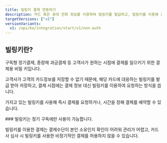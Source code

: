 ```yaml
---
title: 빌링키 결제 연동하기
description: 카드 혹은 휴대 전화 정보를 이용하여 빌링키를 발급하고, 빌링키를 이용해 결제를 요청하는 방법을 안내합니다.
targetVersions: ["v2"]
versionVariants:
  v1: /opi/ko/integration/start/v1/non-auth
---
```



## 빌링키란?

구독형 정기결제, 종량제 과금결제 등 고객사가 원하는 시점에 결제를 일으키기 위한 결제용 비밀 키입니다.

고객사가 고객의 카드정보를 저장할 수 없기 때문에, 해당 카드에 대응하는 빌링키를 발급 받아 저장하고, 결제 시점에는 결제 정보 대신 빌링키를 이용하여 요청하는 방식을 씁니다.

가지고 있는 빌링키를 사용해 즉시 결제를 요청하거나, 시간을 정해 결제를 예약할 수 있습니다.

<Hint style="warning">
  ### 빌링키는 정기 구독에만 사용이 가능합니다.

  빌링키를 이용한 결제는 결제수단이 본인 소유인지 확인이 어려워 관리가 어렵고, 카드사 심사 시 빌링키를 사용한 비정기적인 결제를 허용하지 않을 수 있습니다.
</Hint>
